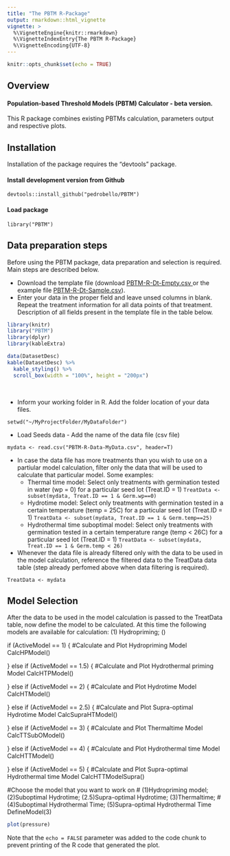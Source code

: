 ```yaml
---
title: "The PBTM R-Package"
output: rmarkdown::html_vignette
vignette: >
  %\VignetteEngine{knitr::rmarkdown}
  %\VignetteIndexEntry{The PBTM R-Package}
  %\VignetteEncoding{UTF-8}
---
```


```r
knitr::opts_chunk$set(echo = TRUE)
```

## Overview
#### Population-based Threshold Models (PBTM) Calculator - beta version. 
This R package combines existing PBTMs calculation, parameters output and respective plots. 

## Installation 
Installation of the package requires the "devtools" package. 

#### Install development version from Github
```
devtools::install_github("pedrobello/PBTM")
```

#### Load package
```
library("PBTM")
```

## Data preparation steps

Before using the PBTM package, data preparation and selection is required. Main steps are described below.

*    Download the template file (download <a href="https://raw.githubusercontent.com/pedrobello/PBTM/master/data/PBTM-R-Dt-Empty.csv" download> PBTM-R-Dt-Empty.csv </a> or the example file <a href="https://raw.githubusercontent.com/pedrobello/PBTM/master/data/PBTM-R-Dt-Sample.csv">PBTM-R-Dt-Sample.csv</a>).
*    Enter your data in the proper field and leave unsed columns in blank. Repeat the treatment information for all data points of that treatment. Description of all fields present in the template file in the table below.

```r
library(knitr)
library("PBTM")
library(dplyr)
library(kableExtra)
```

```r
data(DatasetDesc)
kable(DatasetDesc) %>%
  kable_styling() %>%
  scroll_box(width = "100%", height = "200px")

```

<br>

* Inform your working folder in R. Add the folder location of your data files.
```
setwd("~/MyProjectFolder/MyDataFolder")
```
* Load Seeds data - Add the name of the data file (csv file)
```
mydata <- read.csv("PBTM-R-Data-MyData.csv", header=T)
```
* In case the data file has more treatments than you wish to use on a partiular model calculation, filter only the data that will be used to calculate that particular model.
Some examples:
    + Thermal time model: Select only treatments with germination tested in water (wp = 0) for a particular seed lot (Treat.ID = 1)
      ``` 
      TreatData <- subset(mydata, Treat.ID == 1 & Germ.wp==0)
      ```
    + Hydrotime model: Select only treatments with germination tested in a certain temperature (temp = 25C) for a particular seed lot (Treat.ID = 1)
      ``` 
      TreatData <- subset(mydata, Treat.ID == 1 & Germ.temp==25)
      ```
    + Hydrothermal time suboptimal model: Select only treatments with germination tested in a certain temperature range (temp < 26C) for a particular seed lot (Treat.ID = 1)
      ``` 
      TreatData <- subset(mydata, Treat.ID == 1 & Germ.temp < 26)
      ```
*    Whenever the data file is already filtered only with the data to be used in the model calculation, reference the filtered data to the TreatData data table (step already perfomed above when data filtering is required).
```
TreatData <- mydata
```

## Model Selection 

After the data to be used in the model calculation is passed to the TreatData table, now define the model to be calculated. At this time the following models are available for calculation: (1) Hydropriming; () 

if (ActiveModel == 1) {
    #Calculate and Plot Hydropriming Model
    CalcHPModel()

  } else if (ActiveModel == 1.5) {
    #Calculate and Plot Hydrothermal priming Model
    CalcHTPModel()

  } else if (ActiveModel == 2) {
    #Calculate and Plot Hydrotime Model
    CalcHTModel()

  } else if (ActiveModel == 2.5) {
    #Calculate and Plot Supra-optimal Hydrotime Model
    CalcSupraHTModel()

  } else if (ActiveModel == 3) {
    #Calculate and Plot Thermaltime Model
    CalcTTSubOModel()

  } else if (ActiveModel == 4) {
    #Calculate and Plot Hydrothermal time Model
    CalcHTTModel()

  } else if (ActiveModel == 5) {
    #Calculate and Plot Supra-optimal Hydrothermal time Model
    CalcHTTModelSupra()


#Choose the model that you want to work on
# (1)Hydropriming model; (2)Suboptimal Hydrotime; (2.5)Supra-optimal Hydrotime; (3)Thermaltime;
# (4)Suboptimal Hydrothermal Time; (5)Supra-optimal Hydrothermal Time
DefineModel(3)

```r
plot(pressure)
```

Note that the `echo = FALSE` parameter was added to the code chunk to prevent printing of the R code that generated the plot.
